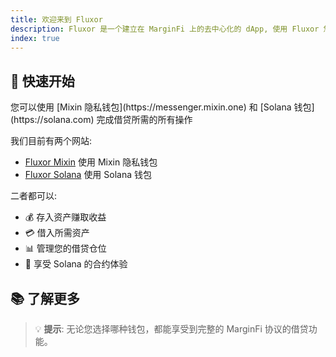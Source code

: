 ```yaml
---
title: 欢迎来到 Fluxor
description: Fluxor 是一个建立在 MarginFi 上的去中心化的 dApp, 使用 Fluxor 您可以在任何地方访问原生收益、内置风险管理系统和链下数据插件,使用 Fluxor 在 Mixin 中获得 Solana 原生链上收益。
index: true
---
```


## 🌟 快速开始

<Callout>
您可以使用 [Mixin 隐私钱包](https://messenger.mixin.one) 和 [Solana 钱包](https://solana.com) 完成借贷所需的所有操作
</Callout>

我们目前有两个网站:

- [Fluxor Mixin](https://app.fluxor.cc) 使用 Mixin 隐私钱包
- [Fluxor Solana](https://app.solana.fluxor.cc) 使用 Solana 钱包

二者都可以:
- 💰 存入资产赚取收益
- 💳 借入所需资产
- 📊 管理您的借贷仓位
- 🚀 享受 Solana 的合约体验

## 📚 了解更多

<Cards>
  <Card 
    title="🖥️ 了解 Mixin Computer" 
    href="https://mvm.dev"
    description="探索 Mixin 虚拟机的强大功能" 
  />
  <Card 
    title="📈 了解 Marginfi" 
    href="https://docs.marginfi.com"
    description="深入了解 MarginFi 借贷协议" 
  />
</Cards>

> 💡 **提示**: 无论您选择哪种钱包，都能享受到完整的 MarginFi 协议的借贷功能。